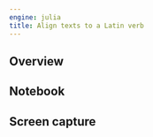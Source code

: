 ```yaml
---
engine: julia
title: Align texts to a Latin verb
---
```


:::{.callout-caution title="Content TBA"}
:::


## Overview

## Notebook



## Screen capture

[](./align-to-latin.png)
